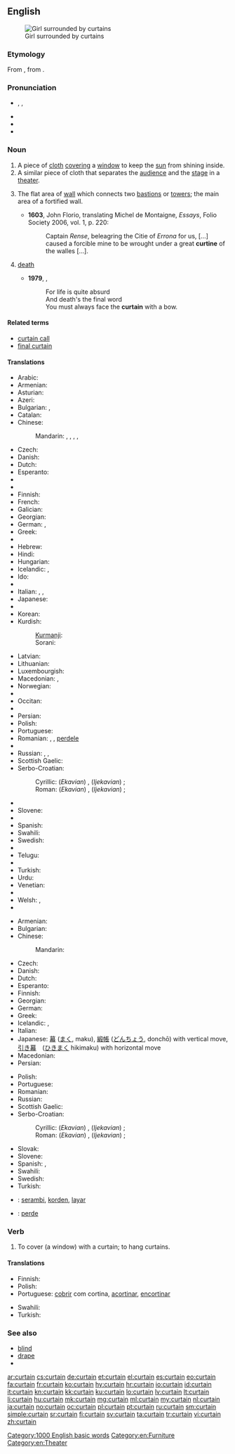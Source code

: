 ==English==
[[Image:Jan Vermeer van Delft 003.jpg|thumb|Girl surrounded by curtains]]

===Etymology===
From {{etyl|fro}} {{term|cortine}}, from {{etyl|la}} {{term|cortina}}.

===Pronunciation===
* {{enPR|kû(r)'tən}}, {{IPA|/ˈkɜː(r)tən/}}, {{X-SAMPA|/"k3:(r)t@n/}}
* {{audio|en-us-curtain.ogg|Audio (US)}}
* {{audio|En-uk-curtain.ogg|Audio (UK)}}
* {{rhymes|ɜː(r)tən}}

===Noun===
{{en-noun}}

# A piece of [[cloth]] [[cover]]ing a [[window]] to keep the [[sun]] from shining inside.
# A similar piece of cloth that separates the [[audience]] and the [[stage]] in a [[theater]].
# {{context|fortifications}} The flat area of [[wall]] which connects two [[bastions]] or [[towers]]; the main area of a fortified wall.
#* '''1603''', John Florio, translating Michel de Montaigne, ''Essays'', Folio Society 2006, vol. 1, p. 220:
#*: Captain ''Rense'', beleagring the Citie of ''Errona'' for us, [...] caused a forcible mine to be wrought under a great '''curtine''' of the walles [...].
# {{euphemistic|also "[[final curtain]]"}} [[death]]
#* '''1979''', {{w|Monty Python}}, ''{{w|Always Look on the Bright Side of Life}}''
#*: For life is quite absurd
#*: And death's the final word
#*: You must always face the '''curtain''' with a bow.

====Related terms====
* [[curtain call]]
* [[final curtain]]

====Translations====
{{trans-top|piece of cloth covering a window}}
* Arabic: {{t-|ar|ستارة|f|tr=sitāra}}
* Armenian: {{t-|hy|վարագույր|tr=varaguyr}}
* Asturian: {{t|ast|cortina|f}}
* Azeri: {{t+|az|pərdə}}
* Bulgarian: {{t+|bg|перде|n}}, {{t+|bg|завеса|f}}
* Catalan: {{t+|ca|cortina|f}}
* Chinese:
*: Mandarin: {{t|cmn|窗簾|sc=Hani}}, {{t|cmn|窗帘|tr=chuānglián|sc=Hani}}, {{t|cmn|簾子|sc=Hani}}, {{t|cmn|帘子|tr=liánzi|sc=Hani}},
* Czech: {{t-|cs|závěs|m}}
* Danish: {{t+|da|gardin|n}}
* Dutch: {{t+|nl|gordijn|n}}
* Esperanto: {{t-|eo|kurteno}}
* {{trreq|et}}
* {{trreq|fo}}
* Finnish: {{t-|fi|verho}}
* French: {{t+|fr|rideau|m}}
* Galician: {{t|gl|cortina|f}}
* Georgian: {{t-|ka|ფარდა|tr=p'arda|sc=Geor}}
* German: {{t+|de|Vorhang|m}}, {{t+|de|Gardine|f}}
* Greek: {{t+|el|κουρτίνα|f}}
* {{trreq|gu}}
* Hebrew: {{t+|he|וילון|m|tr=vilon}}
* Hindi: {{t-|hi|परदा|m|tr=parda|sc=Deva}}
* Hungarian: {{t|hu|függöny}}
* Icelandic: {{t+|is|gluggatjald|n}}, {{t-|is|gardína|f}}
* Ido: {{t+|io|kurteno}}
* {{trreq|ga}}
* Italian: {{t+|it|tenda|f}}, {{t-|it|tappezzeria|f}}, {{t-|it|drappo|m}}
* Japanese: {{t+|ja|カーテン|tr=kāten}}
* {{trreq|km}}
* Korean: {{t+|ko|커튼|tr=keoteun|sc=Kore}}
* Kurdish:
*: [[Kurmanji]]: {{t+|ku|perde|f}}
*: Sorani: {{t|ku|په‌رده‌}}
{{trans-mid}}
* Latvian: {{t-|lv|aizkars|m}}
* Lithuanian: {{t-|lt|užuolaida|f}}
* Luxembourgish: {{t-|lb|Rido|f}}
* Macedonian: {{t-|mk|завеса|f|tr=závesa}},  {{t-|mk|перде|n|tr=pérde}}
* Norwegian: {{t+|no|gardin|m|f|n}}
* {{trreq|nov}}
* Occitan: {{t|oc|cortina|f}}
* {{trreq|ps}}
* Persian: {{t+|fa|پرده|tr=parde}}
* Polish: {{t+|pl|zasłona|f}}
* Portuguese: {{t+|pt|cortina|f}}
* Romanian: {{t-|ro|perdea|f}}, {{t-|ro|draperie|f}}, [[perdele]] {{f|p}}
* {{trreq|rm}}
* Russian: {{t+|ru|штора|f|tr=štóra}}, {{t+|ru|занавеска|f|tr=zanavéska}}, {{t+|ru|гардина|f|tr=gardína|sc=Cyrl}}
* Scottish Gaelic: {{t-|gd|cùirtear|m}}
* Serbo-Croatian:
*: Cyrillic: (''Ekavian'') {{t-|sh|завеса|f|alt=за̑веса|sc=Cyrl}}, (''Ijekavian'') {{t-|sh|завјеса|f|alt=за̑вјеса|sc=Cyrl}}; {{t-|sh|застор|m|alt=за́стор|sc=Cyrl}}
*: Roman: (''Ekavian'') {{t-|sh|zavesa|f|alt=zȃvesa}}, (''Ijekavian'') {{t-|sh|zavjesa|f|alt=zȃvjesa}}; {{t-|sh|zastor|m|alt=zástor}}
* {{trreq|sk}}
* Slovene: {{t+|sl|zavesa|f|alt=zavésa}}
* {{trreq|so}}
* Spanish: {{t-|es|cortina|f}}
* Swahili: {{t+|sw|pazia}}
* Swedish: {{t+|sv|gardin|c}}
* {{trreq|ta}}
* Telugu: {{t+|te|తెర|tr=tera}}
* {{trreq|th}}
* Turkish: {{t+|tr|perde}}
* Urdu: {{t-|ur|پردہ|m|tr=parda|sc=ur-Arab}}
* Venetian: {{tø|vec|coltrìna|f}}
* {{trreq|vo}}
* Welsh: {{t-|cy|llen|f}}, {{t-|cy|llenni|f|p}}
* {{trreq|yi}}
{{trans-bottom}}

{{trans-top|piece of cloth in a theater}}
* Armenian: {{t-|hy|վարագույր|tr=varaguyr}}
* Bulgarian: {{t+|bg|завеса|f}}
* Chinese:
*: Mandarin: {{t|cmn|幕布|tr=mùbù|sc=Hani}}
* Czech: {{t-|cs|opona|f}}
* Danish: {{t+|da|tæppe|n}}
* Dutch: {{t+|nl|doek|n}}
* Esperanto: {{t-|eo|kurteno}}
* Finnish: {{t-|fi|esirippu}}
* Georgian: {{t-|ka|ფარდა|tr=p'arda|sc=Geor}}
* German: {{t+|de|Vorhang|m}}
* Greek: {{t+|el|αυλαία|f}}
* Icelandic: {{t-|is|leikhústjald|n}}, {{t+|is|tjald|n}}
* Italian: {{t-|it|sipario|m}}
* Japanese: [[幕]] ([[まく]], maku), [[緞帳]] ([[どんちょう]], donchō) with vertical move, [[引き幕]]　([[ひきまく]] hikimaku) with horizontal move
* Macedonian: {{t-|mk|кулиса|f|tr=kulísa}}
* Persian: {{t+|fa|پرده|tr=parde}}
{{trans-mid}}
* Polish: {{t+|pl|kurtyna|f}}
* Portuguese: {{t+|pt|cortina|f}}
* Romanian: {{t-|ro|cortină|f}}
* Russian: {{t+|ru|занавес|m|tr=zánaves}}
* Scottish Gaelic: {{t-|gd|cùirtear|m}}
* Serbo-Croatian:
*: Cyrillic: (''Ekavian'') {{t-|sh|завеса|f|alt=за̑веса|sc=Cyrl}}, (''Ijekavian'') {{t-|sh|завјеса|f|alt=за̑вјеса|sc=Cyrl}} ; {{t-|sh|застор|m|alt=за́стор|sc=Cyrl}}
*: Roman: (''Ekavian'') {{t-|sh|zavesa|f|alt=zȃvesa}}, (''Ijekavian'') {{t-|sh|zavjesa|f|alt=zȃvjesa}} ; {{t-|sh|zastor|m|alt=zástor}}
* Slovak: {{t-|sk|opona|f}}
* Slovene: {{t+|sl|zavesa|f|alt=zavésa}}
* Spanish: {{t-|es|cortina|f}},  {{t-|es|telón|m}}
* Swahili: {{t+|sw|pazia}}
* Swedish: {{t+|sv|ridå|c}}
* Turkish: {{t+|tr|perde}}
{{trans-bottom}}

{{checktrans-top}}
* {{ttbc|id}}: [[serambi]], [[korden]], [[layar]]
* {{ttbc|ku}}: [[perde]] {{f}}
{{trans-bottom}}

===Verb===
{{en-verb}}

# To cover (a window) with a curtain; to hang curtains.

====Translations====
{{trans-top|to cover with a curtain}}
* Finnish: {{t-|fi|verhota}}
* Polish: {{t-|pl|zasłonić}}
* Portuguese: [[cobrir]] com cortina, [[acortinar]], [[encortinar]]
{{trans-mid}}
* Swahili: {{t+|sw|pazia}}
* Turkish: {{t+|tr|perdelemek}}
{{trans-bottom}}

===See also===
* [[blind]]
* [[drape]]
* {{pedialite}}

[[Category:1000 English basic words]]
[[Category:en:Furniture]]
[[Category:en:Theater]]

[[ar:curtain]]
[[cs:curtain]]
[[de:curtain]]
[[et:curtain]]
[[el:curtain]]
[[es:curtain]]
[[eo:curtain]]
[[fa:curtain]]
[[fr:curtain]]
[[ko:curtain]]
[[hy:curtain]]
[[hr:curtain]]
[[io:curtain]]
[[id:curtain]]
[[it:curtain]]
[[kn:curtain]]
[[kk:curtain]]
[[ku:curtain]]
[[lo:curtain]]
[[lv:curtain]]
[[lt:curtain]]
[[li:curtain]]
[[hu:curtain]]
[[mk:curtain]]
[[mg:curtain]]
[[ml:curtain]]
[[my:curtain]]
[[nl:curtain]]
[[ja:curtain]]
[[no:curtain]]
[[oc:curtain]]
[[pl:curtain]]
[[pt:curtain]]
[[ru:curtain]]
[[sm:curtain]]
[[simple:curtain]]
[[sr:curtain]]
[[fi:curtain]]
[[sv:curtain]]
[[ta:curtain]]
[[tr:curtain]]
[[vi:curtain]]
[[zh:curtain]]